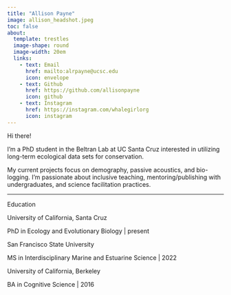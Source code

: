 ```yaml
---
title: "Allison Payne"
image: allison_headshot.jpeg
toc: false 
about: 
  template: trestles
  image-shape: round
  image-width: 20em
  links: 
    - text: Email 
      href: mailto:alrpayne@ucsc.edu
      icon: envelope
    - text: Github
      href: https://github.com/allisonpayne
      icon: github
    - text: Instagram
      href: https://instagram.com/whalegirlorg
      icon: instagram
---
```


[Hi there!]{.custom-subtitle}

I'm a PhD student in the Beltran Lab at UC Santa Cruz interested in utilizing long-term ecological data sets for conservation.

My current projects focus on demography, passive acoustics, and bio-logging. I'm passionate about inclusive teaching, mentoring/publishing with undergraduates, and science facilitation practices.

------------------------------------------------------------------------

[Education]{.custom-subtitle}

University of California, Santa Cruz

[PhD in Ecology and Evolutionary Biology \| present]{.custom-subtitle-2}

San Francisco State University

[MS in Interdisciplinary Marine and Estuarine Science \| 2022]{.custom-subtitle-2}

University of California, Berkeley

[BA in Cognitive Science \| 2016]{.custom-subtitle-2}
